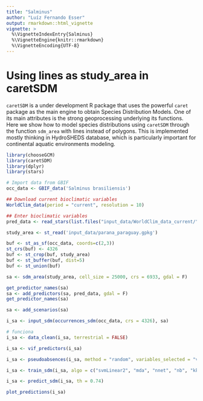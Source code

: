 ```yaml
---
title: "Salminus"
author: "Luíz Fernando Esser"
output: rmarkdown::html_vignette
vignette: >
  %\VignetteIndexEntry{Salminus}
  %\VignetteEngine{knitr::rmarkdown}
  %\VignetteEncoding{UTF-8}
---
```


# Using lines as study_area in caretSDM

`caretSDM` is a under development R package that uses the powerful `caret` package as the main engine to obtain Species Distribution Models. One of its main attributes is the strong geoprocessing underlying its functions. Here we show how to model species distributions using `caretSDM` through the function `sdm_area` with lines instead of polygons. This is implemented mostly thinking in HydroSHEDS database, which is particularly important for continental aquatic environments modeling.

```r
library(chooseGCM)
library(caretSDM)
library(dplyr)
library(stars)
```

```r
# Import data from GBIF
occ_data <- GBIF_data('Salminus brasiliensis')
```

```r
## Download current bioclimatic variables
WorldClim_data(period = "current", resolution = 10)

## Enter bioclimatic variables
pred_data <- read_stars(list.files("input_data/WorldClim_data_current/", full.names = T), along = "band", normalize_path = F)
```

```r
study_area <- st_read('input_data/parana_paraguay.gpkg')
```

```r
buf <- st_as_sf(occ_data, coords=c(2,3))
st_crs(buf) <- 4326
buf <- st_crop(buf, study_area)
buf <- st_buffer(buf, dist=5)
buf <- st_union(buf)
```

```r
sa <- sdm_area(study_area, cell_size = 25000, crs = 6933, gdal = F)
```

```r
get_predictor_names(sa)
sa <- add_predictors(sa, pred_data, gdal = F)
get_predictor_names(sa)
```

```r
sa <- add_scenarios(sa)
```

```r
i_sa <- input_sdm(occurrences_sdm(occ_data, crs = 4326), sa)
```

```r
# funciona
i_sa <- data_clean(i_sa, terrestrial = FALSE)
```

```r
i_sa <- vif_predictors(i_sa)
```

```r
i_sa <- pseudoabsences(i_sa, method = "random", variables_selected = "vif") 
```

```r
i_sa <- train_sdm(i_sa, algo = c("svmLinear2", "mda", "nnet", "nb", "kknn"), variables_selected = "vif")
```

```r
i_sa <- predict_sdm(i_sa, th = 0.74)
```

```r
plot_predictions(i_sa)
```
